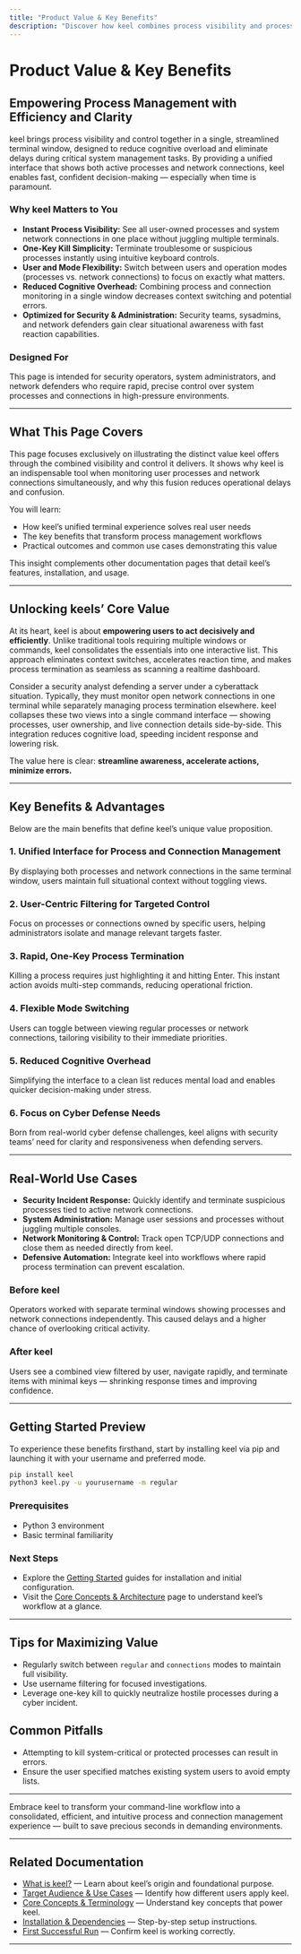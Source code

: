 ```yaml
---
title: "Product Value & Key Benefits"
description: "Discover how keel combines process visibility and process control in a single terminal window, reducing cognitive overhead and operational delay during time-sensitive tasks. It's especially well-suited for security teams, sysadmins, and those who need to manage processes while monitoring user connections."
---
```


# Product Value & Key Benefits

## Empowering Process Management with Efficiency and Clarity

keel brings process visibility and control together in a single, streamlined terminal window, designed to reduce cognitive overload and eliminate delays during critical system management tasks. By providing a unified interface that shows both active processes and network connections, keel enables fast, confident decision-making — especially when time is paramount.

### Why keel Matters to You

- **Instant Process Visibility:** See all user-owned processes and system network connections in one place without juggling multiple terminals.
- **One-Key Kill Simplicity:** Terminate troublesome or suspicious processes instantly using intuitive keyboard controls.
- **User and Mode Flexibility:** Switch between users and operation modes (processes vs. network connections) to focus on exactly what matters.
- **Reduced Cognitive Overhead:** Combining process and connection monitoring in a single window decreases context switching and potential errors.
- **Optimized for Security & Administration:** Security teams, sysadmins, and network defenders gain clear situational awareness with fast reaction capabilities.

### Designed For
This page is intended for security operators, system administrators, and network defenders who require rapid, precise control over system processes and connections in high-pressure environments.

---

## What This Page Covers

This page focuses exclusively on illustrating the distinct value keel offers through the combined visibility and control it delivers. It shows why keel is an indispensable tool when monitoring user processes and network connections simultaneously, and why this fusion reduces operational delays and confusion.

You will learn:

- How keel’s unified terminal experience solves real user needs
- The key benefits that transform process management workflows
- Practical outcomes and common use cases demonstrating this value

This insight complements other documentation pages that detail keel’s features, installation, and usage.

---

## Unlocking keels’ Core Value

At its heart, keel is about **empowering users to act decisively and efficiently**. Unlike traditional tools requiring multiple windows or commands, keel consolidates the essentials into one interactive list. This approach eliminates context switches, accelerates reaction time, and makes process termination as seamless as scanning a realtime dashboard.

Consider a security analyst defending a server under a cyberattack situation. Typically, they must monitor open network connections in one terminal while separately managing process termination elsewhere. keel collapses these two views into a single command interface — showing processes, user ownership, and live connection details side-by-side. This integration reduces cognitive load, speeding incident response and lowering risk.

The value here is clear: **streamline awareness, accelerate actions, minimize errors.**

---

## Key Benefits & Advantages

Below are the main benefits that define keel’s unique value proposition.

### 1. Unified Interface for Process and Connection Management
By displaying both processes and network connections in the same terminal window, users maintain full situational context without toggling views.

### 2. User-Centric Filtering for Targeted Control
Focus on processes or connections owned by specific users, helping administrators isolate and manage relevant targets faster.

### 3. Rapid, One-Key Process Termination
Killing a process requires just highlighting it and hitting Enter. This instant action avoids multi-step commands, reducing operational friction.

### 4. Flexible Mode Switching
Users can toggle between viewing regular processes or network connections, tailoring visibility to their immediate priorities.

### 5. Reduced Cognitive Overhead
Simplifying the interface to a clean list reduces mental load and enables quicker decision-making under stress.

### 6. Focus on Cyber Defense Needs
Born from real-world cyber defense challenges, keel aligns with security teams’ need for clarity and responsiveness when defending servers.

---

## Real-World Use Cases

- **Security Incident Response:** Quickly identify and terminate suspicious processes tied to active network connections.
- **System Administration:** Manage user sessions and processes without juggling multiple consoles.
- **Network Monitoring & Control:** Track open TCP/UDP connections and close them as needed directly from keel.
- **Defensive Automation:** Integrate keel into workflows where rapid process termination can prevent escalation.

### Before keel
Operators worked with separate terminal windows showing processes and network connections independently. This caused delays and a higher chance of overlooking critical activity.

### After keel
Users see a combined view filtered by user, navigate rapidly, and terminate items with minimal keys — shrinking response times and improving confidence.

---

## Getting Started Preview

To experience these benefits firsthand, start by installing keel via pip and launching it with your username and preferred mode. 

```bash
pip install keel
python3 keel.py -u yourusername -m regular
```

### Prerequisites
- Python 3 environment
- Basic terminal familiarity

### Next Steps
- Explore the [Getting Started](https://keel-overview/getting-started) guides for installation and initial configuration.
- Visit the [Core Concepts & Architecture](https://keel-overview/core-concepts-architecture/architecture-diagram) page to understand keel’s workflow at a glance.

---

## Tips for Maximizing Value

- Regularly switch between `regular` and `connections` modes to maintain full visibility.
- Use username filtering for focused investigations.
- Leverage one-key kill to quickly neutralize hostile processes during a cyber incident.

## Common Pitfalls

- Attempting to kill system-critical or protected processes can result in errors.
- Ensure the user specified matches existing system users to avoid empty lists.


---

Embrace keel to transform your command-line workflow into a consolidated, efficient, and intuitive process and connection management experience — built to save precious seconds in demanding environments.


---

## Related Documentation

- [What is keel?](https://keel-overview/introduction-and-value/what-is-keel) — Learn about keel’s origin and foundational purpose.
- [Target Audience & Use Cases](https://keel-overview/introduction-and-value/target-audience-use-cases) — Identify how different users apply keel.
- [Core Concepts & Terminology](https://keel-overview/core-concepts-architecture/keel-concepts-terminology) — Understand key concepts that power keel.
- [Installation & Dependencies](https://keel-overview/integration-getting-started/installation-dependencies) — Step-by-step setup instructions.
- [First Successful Run](https://getting-started/first-run-validation/first-successful-run) — Confirm keel is working correctly.


---